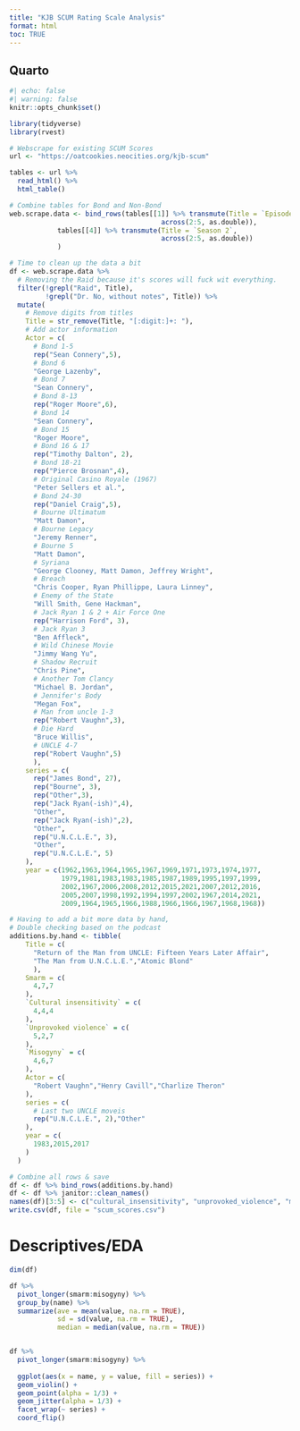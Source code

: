 ```yaml
---
title: "KJB SCUM Rating Scale Analysis"
format: html
toc: TRUE
---
```


## Quarto

```r
#| echo: false
#| warning: false
knitr::opts_chunk$set()

library(tidyverse)
library(rvest)

# Webscrape for existing SCUM Scores
url <- "https://oatcookies.neocities.org/kjb-scum"

tables <- url %>% 
  read_html() %>% 
  html_table()

# Combine tables for Bond and Non-Bond
web.scrape.data <- bind_rows(tables[[1]] %>% transmute(Title = `Epi­sode`,
                                      across(2:5, as.double)),
            tables[[4]] %>% transmute(Title = `Season 2`,
                                      across(2:5, as.double))
            )

# Time to clean up the data a bit
df <- web.scrape.data %>% 
  # Removing the Raid because it's scores will fuck wit everything.
  filter(!grepl("Raid", Title), 
         !grepl("Dr. No, without notes", Title)) %>% 
  mutate(
    # Remove digits from titles
    Title = str_remove(Title, "[:digit:]+: "),
    # Add actor information
    Actor = c(
      # Bond 1-5
      rep("Sean Connery",5),
      # Bond 6
      "George Lazenby",
      # Bond 7
      "Sean Connery",
      # Bond 8-13
      rep("Roger Moore",6), 
      # Bond 14
      "Sean Connery",
      # Bond 15
      "Roger Moore",
      # Bond 16 & 17      
      rep("Timothy Dalton", 2), 
      # Bond 18-21
      rep("Pierce Brosnan",4),
      # Original Casino Royale (1967)
      "Peter Sellers et al.",
      # Bond 24-30
      rep("Daniel Craig",5), 
      # Bourne Ultimatum
      "Matt Damon", 
      # Bourne Legacy
      "Jeremy Renner", 
      # Bourne 5
      "Matt Damon",
      # Syriana
      "George Clooney, Matt Damon, Jeffrey Wright", 
      # Breach
      "Chris Cooper, Ryan Phillippe, Laura Linney", 
      # Enemy of the State
      "Will Smith, Gene Hackman",
      # Jack Ryan 1 & 2 + Air Force One
      rep("Harrison Ford", 3),
      # Jack Ryan 3
      "Ben Affleck",
      # Wild Chinese Movie
      "Jimmy Wang Yu",
      # Shadow Recruit
      "Chris Pine",
      # Another Tom Clancy
      "Michael B. Jordan",
      # Jennifer's Body
      "Megan Fox",
      # Man from uncle 1-3
      rep("Robert Vaughn",3),
      # Die Hard
      "Bruce Willis",
      # UNCLE 4-7
      rep("Robert Vaughn",5)
      ),
    series = c(
      rep("James Bond", 27),
      rep("Bourne", 3),
      rep("Other",3),
      rep("Jack Ryan(-ish)",4),
      "Other",
      rep("Jack Ryan(-ish)",2),
      "Other",
      rep("U.N.C.L.E.", 3),
      "Other",
      rep("U.N.C.L.E.", 5)
    ),
    year = c(1962,1963,1964,1965,1967,1969,1971,1973,1974,1977,
             1979,1981,1983,1983,1985,1987,1989,1995,1997,1999,
             2002,1967,2006,2008,2012,2015,2021,2007,2012,2016,
             2005,2007,1998,1992,1994,1997,2002,1967,2014,2021,
             2009,1964,1965,1966,1988,1966,1966,1967,1968,1968))

# Having to add a bit more data by hand, 
# Double checking based on the podcast
additions.by.hand <- tibble(
    Title = c(
      "Return of the Man from UNCLE: Fifteen Years Later Affair",
      "The Man from U.N.C.L.E.","Atomic Blond"
      ),
    Smarm = c(
      4,7,7
    ),
    `Cul­tu­ral in­sen­si­ti­vity` = c(
      4,4,4
    ),
    `Un­pro­vo­ked vio­lence` = c(
      5,2,7
    ),
    `Mi­so­gy­ny` = c(
      4,6,7
    ),
    Actor = c(
      "Robert Vaughn","Henry Cavill","Charlize Theron"
    ),
    series = c(
      # Last two UNCLE moveis
      rep("U.N.C.L.E.", 2),"Other"
    ),
    year = c(
      1983,2015,2017
    )
  )

# Combine all rows & save
df <- df %>% bind_rows(additions.by.hand)
df <- df %>% janitor::clean_names()
names(df)[3:5] <- c("cultural_insensitivity", "unprovoked_violence", "misogyny")
write.csv(df, file = "scum_scores.csv")
```


# Descriptives/EDA

```r
dim(df)

df %>% 
  pivot_longer(smarm:misogyny) %>% 
  group_by(name) %>% 
  summarize(ave = mean(value, na.rm = TRUE), 
            sd = sd(value, na.rm = TRUE),
            median = median(value, na.rm = TRUE))


df %>% 
  pivot_longer(smarm:misogyny) %>% 
  
  ggplot(aes(x = name, y = value, fill = series)) + 
  geom_violin() + 
  geom_point(alpha = 1/3) +
  geom_jitter(alpha = 1/3) + 
  facet_wrap(~ series) +
  coord_flip()
```




















